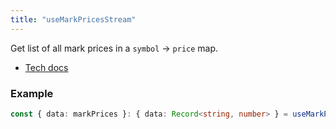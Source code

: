 ```yaml
---
title: "useMarkPricesStream"
---
```


Get list of all mark prices in a `symbol` -> `price` map.

- [Tech docs](/sdks/tech-doc/modules/orderly_network_hooks#usemarkpricesstream)

### Example

```ts
const { data: markPrices }: { data: Record<string, number> } = useMarkPricesStream();
```

